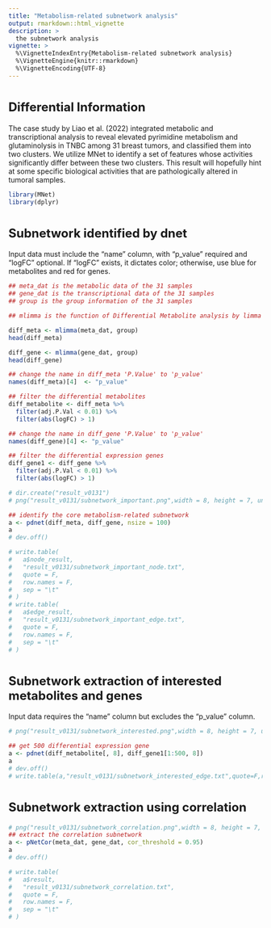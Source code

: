 ```yaml
---
title: "Metabolism-related subnetwork analysis"
output: rmarkdown::html_vignette
description: >
  the subnetwork analysis
vignette: >
  %\VignetteIndexEntry{Metabolism-related subnetwork analysis}
  %\VignetteEngine{knitr::rmarkdown}
  %\VignetteEncoding{UTF-8}
---
```


# <font size="5">Differential Information</font>
The case study by Liao et al. (2022) integrated metabolic and transcriptional analysis to reveal elevated pyrimidine metabolism and glutaminolysis in TNBC among 31 breast tumors, and classified them into two clusters. We utilize MNet to identify a set of features whose activities significantly differ between these two clusters. This result will hopefully hint at some specific biological activities that are pathologically altered in tumoral samples.

```r
library(MNet)
library(dplyr)
```

# <font size="5">Subnetwork identified by dnet</font>
Input data must include the "name" column, with "p_value" required and "logFC" optional. If "logFC" exists, it dictates color; otherwise, use blue for metabolites and red for genes.

```r
## meta_dat is the metabolic data of the 31 samples
## gene_dat is the transcriptional data of the 31 samples
## group is the group information of the 31 samples

## mlimma is the function of Differential Metabolite analysis by limma

diff_meta <- mlimma(meta_dat, group)
head(diff_meta)

diff_gene <- mlimma(gene_dat, group)
head(diff_gene)

## change the name in diff_meta 'P.Value' to 'p_value'
names(diff_meta)[4]  <- "p_value"

## filter the differential metabolites
diff_metabolite <- diff_meta %>%
  filter(adj.P.Val < 0.01) %>%
  filter(abs(logFC) > 1)

## change the name in diff_gene 'P.Value' to 'p_value'
names(diff_gene)[4] <- "p_value"

## filter the differential expression genes
diff_gene1 <- diff_gene %>%
  filter(adj.P.Val < 0.01) %>%
  filter(abs(logFC) > 1)

# dir.create("result_v0131")
# png("result_v0131/subnetwork_important.png",width = 8, height = 7, units = 'in', res = 200)

## identify the core metabolism-related subnetwork
a <- pdnet(diff_meta, diff_gene, nsize = 100)
a
# dev.off()

# write.table(
#   a$node_result,
#   "result_v0131/subnetwork_important_node.txt",
#   quote = F,
#   row.names = F,
#   sep = "\t"
# )
# write.table(
#   a$edge_result,
#   "result_v0131/subnetwork_important_edge.txt",
#   quote = F,
#   row.names = F,
#   sep = "\t"
# )
```

# <font size="5">Subnetwork extraction of interested metabolites and genes</font>
Input data requires the "name" column but excludes the "p_value" column.

```r
# png("result_v0131/subnetwork_interested.png",width = 8, height = 7, units = 'in', res = 200)

## get 500 differential expression gene
a <- pdnet(diff_metabolite[, 8], diff_gene1[1:500, 8])
a
# dev.off()
# write.table(a,"result_v0131/subnetwork_interested_edge.txt",quote=F,row.names=F,sep="\t")
```

# <font size="5">Subnetwork extraction using correlation</font>

```r
# png("result_v0131/subnetwork_correlation.png",width = 8, height = 7, units = 'in', res = 200)
## extract the correlation subnetwork
a <- pNetCor(meta_dat, gene_dat, cor_threshold = 0.95)
a
# dev.off()

# write.table(
#   a$result,
#   "result_v0131/subnetwork_correlation.txt",
#   quote = F,
#   row.names = F,
#   sep = "\t"
# )
```

